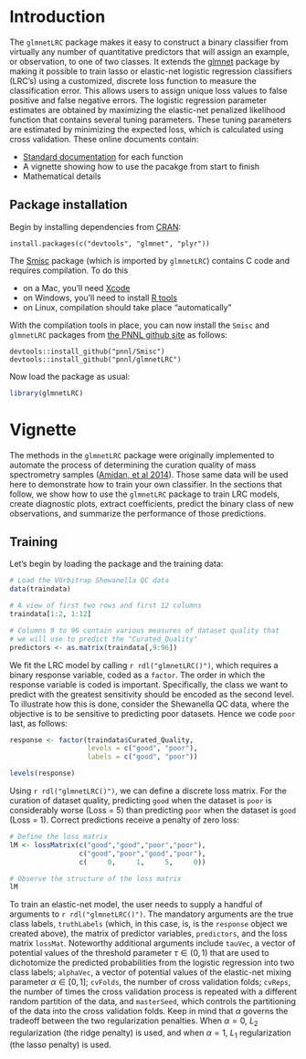 # Introduction

The `glmnetLRC` package makes it easy to construct a binary classifier from virtually any number of quantitative predictors that will assign an example, or observation, to one of two classes. It extends the [glmnet](https://cran.r-project.org/web/packages/glmnet/index.html) package by making it possible to train lasso or elastic-net logistic regression classifiers (LRC's) using a customized, discrete loss function to measure the classification error.  This allows users to assign unique loss values to false positive and false negative errors. The logistic regression parameter estimates are obtained by maximizing the elastic-net penalized likelihood function that contains several tuning parameters. These tuning parameters are estimated by minimizing the expected loss, which is calculated using cross validation. These online documents contain:

* [Standard documentation](rd.html) for each function
* A vignette showing how to use the pacakge from start to finish
* Mathematical details

## Package installation

Begin by installing dependencies from [CRAN](http://cran.r-project.org):

    install.packages(c("devtools", "glmnet", "plyr"))

The [Smisc](http://pnnl.github.io/Smisc) package (which is imported by `glmnetLRC`) contains C code and requires compilation. To do this

* on a Mac, you'll need [Xcode](http://developer.apple.com/xcode/) 
* on Windows, you'll need to install [R tools](http://cran.r-project.org/bin/windows/Rtools/)
* on Linux, compilation should take place "automatically"

With the compilation tools in place, you can now install the `Smisc` and `glmnetLRC` packages
from [the PNNL github site](http://github.com/pnnl) as follows:

    devtools::install_github("pnnl/Smisc")
    devtools::install_github("pnnl/glmnetLRC")

Now load the package as usual:
```r
library(glmnetLRC)
```

# Vignette

The methods in the `glmnetLRC` package were originally implemented to automate the process of determining the curation quality of mass spectrometry samples ([Amidan, et al 2014](http://pubs.acs.org/doi/abs/10.1021/pr401143e)). Those same data will be used here to demonstrate how to train your own classifier. In the sections that follow, we show how to use the `glmnetLRC` package to train LRC models, create diagnostic plots, extract coefficients, predict the binary class of new observations, and summarize the performance of those predictions. 

## Training

Let's begin by loading the package and the training data:

```r
# Load the VOrbitrap Shewanella QC data
data(traindata)

# A view of first two rows and first 12 columns
traindata[1:2, 1:12]

# Columns 9 to 96 contain various measures of dataset quality that
# we will use to predict the "Curated_Quality"
predictors <- as.matrix(traindata[,9:96])
```

We fit the LRC model by calling `r rdl("glmnetLRC()")`, which requires a binary response variable, coded as a `factor`.  The order in which the response variable is coded is important.  Specifically, the class we want to predict with the greatest sensitivity should be encoded as the second level. To illustrate how this is done, consider the Shewanella QC data, where the objective is to be sensitive to predicting poor datasets.  Hence we code `poor` last, as follows:

```r
response <- factor(traindata$Curated_Quality,
                   levels = c("good", "poor"),
                   labels = c("good", "poor"))

levels(response)
```
Using `r rdl("glmnetLRC()")`, we can define a discrete loss matrix. For the curation
of dataset quality, predicting `good` when the dataset is `poor` is considerably 
worse (Loss = 5) than predicting `poor` when the dataset
is `good` (Loss = 1).  Correct predictions receive a penalty of zero loss:

```r
# Define the loss matrix
lM <- lossMatrix(c("good","good","poor","poor"),
                 c("good","poor","good","poor"),
                 c(     0,     1,     5,     0))

# Observe the structure of the loss matrix
lM
```
To train an elastic-net model, the user needs to supply a handful of arguments to `r rdl("glmnetLRC()")`. The mandatory arguments are the true class labels, `truthLabels` (which, in this case, is, is the `response` object we created above), the matrix of predictor variables, `predictors`, and the loss matrix `lossMat`. Noteworthy additional arguments include `tauVec`, a vector of potential values of the threshold parameter $\tau \in (0, 1)$ that are used to dichotomize the predicted probabilities from the logistic regression into two class labels; `alphaVec`, a vector of potential values of the elastic-net mixing parameter $\alpha \in [0, 1]$; `cvFolds`, the number of cross validation folds; `cvReps`, the number of times the cross validation process is repeated with a different random partition of the data, and `masterSeed`, which controls the partitioning of the data into the cross validation folds. Keep in mind that $\alpha$ governs the tradeoff between the two regularization penalties. When $\alpha = 0$, $L_2$ regularization (the ridge penalty) is used, and when $\alpha = 1$, $L_1$ regularization (the lasso penalty) is used.

